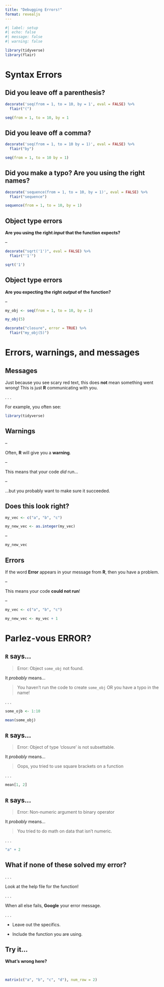 ```yaml
---
title: "Debugging Errors!"
format: revealjs
---
```


```r
#| label: setup
#| echo: false
#| message: false
#| warning: false

library(tidyverse)
library(flair)
```

# Syntax Errors

## Did you leave off a parenthesis?

```r
decorate('seq(from = 1, to = 10, by = 1', eval = FALSE) %>%
  flair("(")
```

```r

seq(from = 1, to = 10, by = 1

```

## Did you leave off a comma?

```r
decorate('seq(from = 1, to = 10 by = 1)', eval = FALSE) %>%
  flair("by")
```

```r

seq(from = 1, to = 10 by = 1)

```

## Did you make a typo? Are you using the right names?

```r
decorate('sequence(from = 1, to = 10, by = 1)', eval = FALSE) %>%
  flair("sequence")
```

```r

sequence(from = 1, to = 10, by = 1)

```

## Object type errors

**Are you using the right *input* that the function expects?**

--

```r
decorate("sqrt('1')", eval = FALSE) %>%
  flair("'1'")
```

```r

sqrt('1')

```

## Object type errors

**Are you expecting the right *output* of the function?**

--

```r

my_obj <- seq(from = 1, to = 10, by = 1)

my_obj(5)

```

```r
decorate("closure", error = TRUE) %>%
  flair("my_obj(5)")
```

# Errors, warnings, and messages

## Messages

Just because you see scary red text, this does **not** mean something went wrong! This is just **R** communicating with you.

. . .

For example, you often see:

```r
library(tidyverse)
```

## Warnings

--

Often, **R** will give you a **warning**.

--

This means that your code *did* run...

--

...but you probably want to make sure it succeeded.

## Does this look right?

```r
my_vec <- c("a", "b", "c")

my_new_vec <- as.integer(my_vec)
```

--

```r
my_new_vec
```

## Errors

If the word **Error** appears in your message from **R**, then you have a problem.

--

This means your code **could not run**!

--

```r
my_vec <- c("a", "b", "c")

my_new_vec <- my_vec + 1
```

# Parlez-vous ERROR?

## `R` says...

> Error: Object `some_obj` not found.

It *probably* means...

> You haven't run the code to create `some_obj` OR you have a typo in the name!

. . .

```r
some_ojb <- 1:10

mean(some_obj)
```

## `R` says...

> Error: Object of type 'closure' is not subsettable.

It *probably* means...

> Oops, you tried to use square brackets on a function

. . .

```r
mean[1, 2]
```

## `R` says...

> Error: Non-numeric argument to binary operator

It *probably* means...

> You tried to do math on data that isn't numeric.

. . .


```r
"a" + 2
```

## What if none of these solved my error?

. . .

Look at the help file for the function!

. . .

When all else fails, **Google** your error message.

. . .

-   Leave out the specifics.

-   Include the function you are using.

## Try it...

**What's wrong here?**

</br>

```r
matrix(c("a", "b", "c", "d"), num_row = 2)
```
